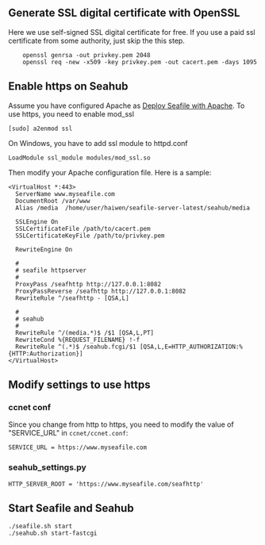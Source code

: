 == Generate SSL digital certificate with OpenSSL ==

Here we use self-signed SSL digital certificate for free. If you use a paid ssl certificate from some authority, just skip the this step.

<pre>
    openssl genrsa -out privkey.pem 2048
    openssl req -new -x509 -key privkey.pem -out cacert.pem -days 1095
</pre>

== Enable https on Seahub ==

Assume you have configured Apache as [[Deploy Seafile with Apache]]. To use https, you need to enable mod_ssl

<pre>
[sudo] a2enmod ssl
</pre>

On Windows, you have to add ssl module to httpd.conf
<pre>
LoadModule ssl_module modules/mod_ssl.so
</pre>

Then modify your Apache configuration file. Here is a sample:

<pre>
<VirtualHost *:443>
  ServerName www.myseafile.com
  DocumentRoot /var/www
  Alias /media  /home/user/haiwen/seafile-server-latest/seahub/media

  SSLEngine On 
  SSLCertificateFile /path/to/cacert.pem
  SSLCertificateKeyFile /path/to/privkey.pem

  RewriteEngine On

  #
  # seafile httpserver
  #
  ProxyPass /seafhttp http://127.0.0.1:8082
  ProxyPassReverse /seafhttp http://127.0.0.1:8082
  RewriteRule ^/seafhttp - [QSA,L]

  #
  # seahub
  #
  RewriteRule ^/(media.*)$ /$1 [QSA,L,PT]
  RewriteCond %{REQUEST_FILENAME} !-f
  RewriteRule ^(.*)$ /seahub.fcgi/$1 [QSA,L,E=HTTP_AUTHORIZATION:%{HTTP:Authorization}]
</VirtualHost>
</pre>

== Modify settings to use https ==

=== ccnet conf ===

Since you change from http to https, you need to modify the value of "SERVICE_URL" in <code>ccnet/ccnet.conf</code>:
<pre>
SERVICE_URL = https://www.myseafile.com
</pre>

=== seahub_settings.py ===

<pre>
HTTP_SERVER_ROOT = 'https://www.myseafile.com/seafhttp'
</pre>

== Start Seafile and Seahub ==

<pre>
./seafile.sh start
./seahub.sh start-fastcgi
</pre>